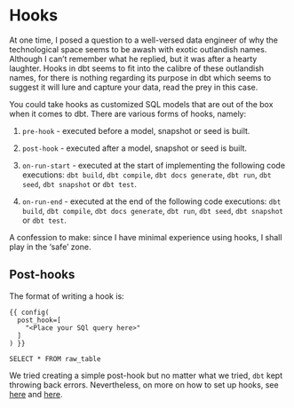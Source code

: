# Hooks

At one time, I posed a question to a well-versed data engineer of why the technological space seems to be awash with exotic outlandish names. Although I can't remember what he replied, but it was after a hearty laughter. Hooks in dbt seems to fit into the calibre of these outlandish names, for there is nothing regarding its purpose in dbt which seems to suggest it will lure and capture your data, read the prey in this case. 


You could take hooks as customized SQL models that are out of the box when it comes to dbt. There are various forms of hooks, namely:

1. `pre-hook` - executed before a model, snapshot or seed is built.

2. `post-hook` - executed after a model, snapshot or seed is built. 

3. `on-run-start` - executed at the start of implementing the following code executions: `dbt build`, `dbt compile`, `dbt docs generate`, `dbt run`, `dbt seed`, `dbt snapshot` or `dbt test`. 

4. `on-run-end` - executed at the end of the following code executions: `dbt build`, `dbt compile`, `dbt docs generate`, `dbt run`, `dbt seed`, `dbt snapshot` or `dbt test`. 

A confession to make: since I have minimal experience using hooks, I shall play in the 'safe' zone. 

## Post-hooks

The format of writing a hook is:

```
{{ config(
  post_hook=[
    "<Place your SQl query here>"
  ]
) }}

SELECT * FROM raw_table

```

We tried creating a simple post-hook but no matter what we tried, `dbt` kept throwing back errors. Nevertheless, on more on how to set up hooks, see  [here](https://docs.getdbt.com/docs/build/hooks-operations) and [here](https://www.y42.com/docs/dbt-models/hooks).


















